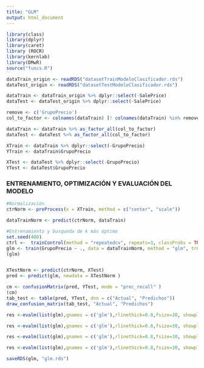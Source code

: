 ```yaml
---
title: "GLM"
output: html_document
---
```


```r
library(class)
library(dplyr)
library(caret)
library (ROCR)
library(kernlab)
library(DMwR)
source("funcs.R")
```


```r

dataTrain_origin <- readRDS("datasetTrainModeloClasificador.rds")
dataTest_origin <- readRDS("datasetTestModeloClasificador.rds")

```


```r

dataTrain <- dataTrain_origin %>% dplyr::select(-SalePrice)
dataTest <- dataTest_origin %>% dplyr::select(-SalePrice)

```


```r

remove <- c('GrupoPrecio')
col_to_factor <- colnames(dataTrain) [! colnames(dataTrain) %in% remove]

dataTrain <- dataTrain %>% as_factor_all(col_to_factor)
dataTest <- dataTest %>% as_factor_all(col_to_factor)

XTrain <- dataTrain %>% dplyr::select(-GrupoPrecio)
YTrain <- dataTrain$GrupoPrecio

XTest <- dataTest %>% dplyr::select(-GrupoPrecio)
YTest <- dataTest$GrupoPrecio

```

### ENTRENAMIENTO, OPTIMIZACIÓN Y EVALUACIÓN DEL MODELO

```r

#Normalización
ctrNorm <- preProcess(x = XTrain, method = c("center", "scale"))

dataTrainNorm <- predict(ctrNorm, dataTrain)

#Entrenamiento y busqueda de k más optimo
set.seed(400)
ctrl <-  trainControl(method = "repeatedcv", repeats=3, classProbs = TRUE, summaryFunction = twoClassSummary, savePredictions = TRUE, sampling = "smote")
glm <- train(GrupoPrecio ~ ., data = dataTrainNorm, method = "glm", trControl = ctrl, family = "binomial")
(glm)


XTestNorm <- predict(ctrNorm, XTest)
pred <- predict(glm, newdata = XTestNorm )

cm <- confusionMatrix(pred, YTest, mode = "prec_recall" )
(cm)
tab_test <- table(pred, YTest, dnn = c("Actual", "Predichos"))
draw_confusion_matrix(tab_test, "Actual", "Predichos")

```

```r
res <-evalm(list(glm),gnames = c('glm'),rlinethick=0.8,fsize=30, showplots = TRUE , bins=20, plots = c("prg"))

```

```r
res <-evalm(list(glm),gnames = c('glm'),rlinethick=0.8,fsize=30, showplots = TRUE , bins=20, plots = c("pr"))

```

```r
res <-evalm(list(glm),gnames = c('glm'),rlinethick=0.8,fsize=30, showplots = TRUE , bins=20, plots = c("r"))

```

```r
res <-evalm(list(glm),gnames = c('glm'),rlinethick=0.8,fsize=30, showplots = TRUE , bins=20, plots = c("cc"))

```

```r

saveRDS(glm, "glm.rds")

```

